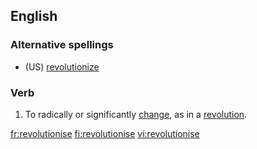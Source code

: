 ==English==

===Alternative spellings===
* (US) [[revolutionize]]

===Verb===
{{en-verb|revolutionis|es}}

# To radically or significantly [[change]], as in a [[revolution]].

[[fr:revolutionise]]
[[fi:revolutionise]]
[[vi:revolutionise]]
